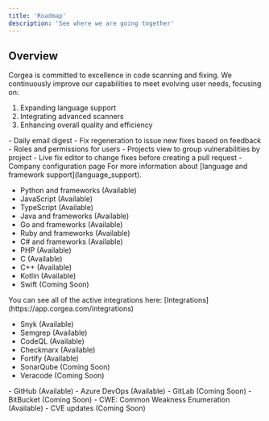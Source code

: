 ```yaml
---
title: 'Roadmap'
description: 'See where we are going together'
---
```


## Overview
Corgea is committed to excellence in code scanning and fixing. We continuously improve our capabilities to meet evolving user needs, focusing on:

1. Expanding language support
2. Integrating advanced scanners
3. Enhancing overall quality and efficiency


<Accordion icon="star" title="Features">
- Daily email digest
- Fix regeneration to issue new fixes based on feedback
- Roles and permissions for users 
- Projects view to group vulnerabilities by project
- Live fix editor to change fixes before creating a pull request
- Company configuration page
</Accordion>

<Accordion icon="message" title="Language Support">
For more information about [language and framework support](language_support).

- Python and frameworks (Available)
- JavaScript (Available)
- TypeScript (Available)
- Java and frameworks (Available)
- Go and frameworks (Available)
- Ruby and frameworks (Available)
- C# and frameworks (Available)
- PHP (Available)
- C (Available)
- C++ (Available)
- Kotlin (Available)
- Swift (Coming Soon)
</Accordion>
<Accordion icon="radar" title="Scanner Support">
You can see all of the active integrations here: [Integrations](https://app.corgea.com/integrations)

- Snyk (Available)
- Semgrep (Available)
- CodeQL (Available)
- Checkmarx (Available)
- Fortify (Available)
- SonarQube (Coming Soon)
- Veracode (Coming Soon)
</Accordion>
<Accordion icon="box" title="Repository Support">
- GitHub (Available)
- Azure DevOps (Available)
- GitLab (Coming Soon)
- BitBucket (Coming Soon)
</Accordion>
<Accordion icon="bug" title="Issue Support">
- CWE: Common Weakness Enumeration (Available)
- CVE updates (Coming Soon)
</Accordion>
